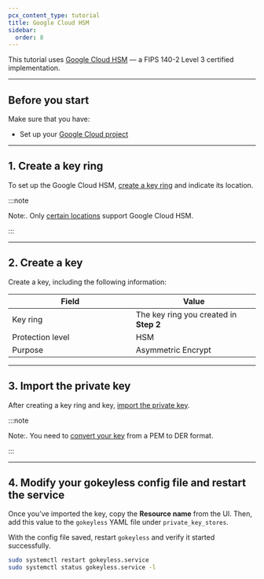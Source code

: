```yaml
---
pcx_content_type: tutorial
title: Google Cloud HSM
sidebar:
  order: 8
---
```


This tutorial uses [Google Cloud HSM](https://cloud.google.com/kms/docs/hsm) — a FIPS 140-2 Level 3 certified implementation.

---

## Before you start

Make sure that you have:

- Set up your [Google Cloud project](https://cloud.google.com/kms/docs/quickstart#before-you-begin)

---

## 1. Create a key ring

To set up the Google Cloud HSM, [create a key ring](https://cloud.google.com/kms/docs/hsm#kms-create-key-hsm-web) and indicate its location.

:::note

Note:. Only [certain locations](https://cloud.google.com/kms/docs/locations#hsm-regions) support Google Cloud HSM.

:::

---

## 2. Create a key

Create a key, including the following information:

<table>
	<thead>
		<tr>
			<th width="25%">Field</th>
			<th width="25%">Value</th>
		</tr>
	</thead>
	<tbody>
		<tr>
			<td>Key ring</td>
			<td>
				The key ring you created in <b>Step 2</b>
			</td>
		</tr>
		<tr>
			<td>Protection level</td>
			<td>HSM</td>
		</tr>
		<tr>
			<td>Purpose</td>
			<td>Asymmetric Encrypt</td>
		</tr>
	</tbody>
</table>

---

## 3. Import the private key

After creating a key ring and key, [import the private key](https://cloud.google.com/kms/docs/importing-a-key).

:::note

Note:. You need to [convert your key](https://cloud.google.com/kms/docs/formatting-keys-for-import#formatting_asymmetric_keys) from a PEM to DER format.

:::

---

## 4. Modify your gokeyless config file and restart the service

Once you’ve imported the key, copy the **Resource name** from the UI. Then, add this value to the `gokeyless` YAML file under `private_key_stores`.

With the config file saved, restart `gokeyless` and verify it started successfully.

```sh
sudo systemctl restart gokeyless.service
sudo systemctl status gokeyless.service -l
```
